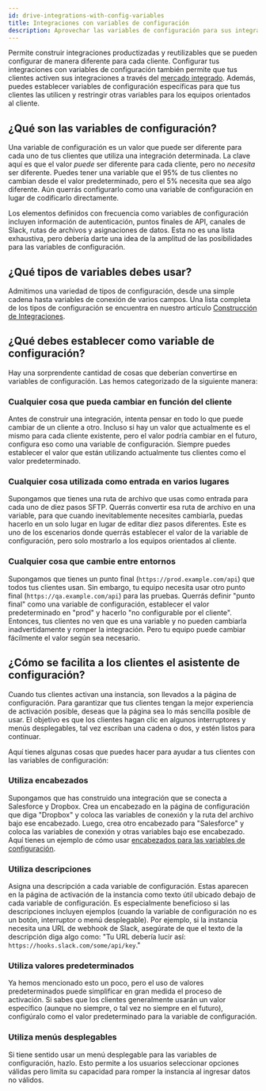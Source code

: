 ```yaml
---
id: drive-integrations-with-config-variables
title: Integraciones con variables de configuración
description: Aprovechar las variables de configuración para sus integraciones hace que éstas sean realmente reutilizables.
---
```


Permite construir integraciones productizadas y reutilizables que se pueden configurar de manera diferente para cada cliente. Configurar tus integraciones con variables de configuración también permite que tus clientes activen sus integraciones a través del [mercado integrado](/docs/integration-marketplace/). Además, puedes establecer variables de configuración específicas para que tus clientes las utilicen y restringir otras variables para los equipos orientados al cliente.

## ¿Qué son las variables de configuración?

Una variable de configuración es un valor que puede ser diferente para cada uno de tus clientes que utiliza una integración determinada. La clave aquí es que el valor _puede_ ser diferente para cada cliente, pero no _necesita_ ser diferente. Puedes tener una variable que el 95% de tus clientes no cambian desde el valor predeterminado, pero el 5% necesita que sea algo diferente. Aún querrás configurarlo como una variable de configuración en lugar de codificarlo directamente.

Los elementos definidos con frecuencia como variables de configuración incluyen información de autenticación, puntos finales de API, canales de Slack, rutas de archivos y asignaciones de datos. Esta no es una lista exhaustiva, pero debería darte una idea de la amplitud de las posibilidades para las variables de configuración.

## ¿Qué tipos de variables debes usar?

Admitimos una variedad de tipos de configuración, desde una simple cadena hasta variables de conexión de varios campos. Una lista completa de los tipos de configuración se encuentra en nuestro artículo [Construcción de Integraciones](configuration-wizard.mdx#config-variable-data-types).

## ¿Qué debes establecer como variable de configuración?

Hay una sorprendente cantidad de cosas que deberían convertirse en variables de configuración. Las hemos categorizado de la siguiente manera:

### Cualquier cosa que pueda cambiar en función del cliente

Antes de construir una integración, intenta pensar en todo lo que puede cambiar de un cliente a otro. Incluso si hay un valor que actualmente es el mismo para cada cliente existente, pero el valor podría cambiar en el futuro, configura eso como una variable de configuración. Siempre puedes establecer el valor que están utilizando actualmente tus clientes como el valor predeterminado.

### Cualquier cosa utilizada como entrada en varios lugares

Supongamos que tienes una ruta de archivo que usas como entrada para cada uno de diez pasos SFTP. Querrás convertir esa ruta de archivo en una variable, para que cuando inevitablemente necesites cambiarla, puedas hacerlo en un solo lugar en lugar de editar diez pasos diferentes. Este es uno de los escenarios donde querrás establecer el valor de la variable de configuración, pero solo mostrarlo a los equipos orientados al cliente.

### Cualquier cosa que cambie entre entornos

Supongamos que tienes un punto final (`https://prod.example.com/api`) que todos tus clientes usan. Sin embargo, tu equipo necesita usar otro punto final (`https://qa.example.com/api`) para las pruebas. Querrás definir "punto final" como una variable de configuración, establecer el valor predeterminado en "prod" y hacerlo "no configurable por el cliente". Entonces, tus clientes no ven que es una variable y no pueden cambiarla inadvertidamente y romper la integración. Pero tu equipo puede cambiar fácilmente el valor según sea necesario.

## ¿Cómo se facilita a los clientes el asistente de configuración?

Cuando tus clientes activan una instancia, son llevados a la página de configuración. Para garantizar que tus clientes tengan la mejor experiencia de activación posible, deseas que la página sea lo más sencilla posible de usar. El objetivo es que los clientes hagan clic en algunos interruptores y menús desplegables, tal vez escriban una cadena o dos, y estén listos para continuar.

Aquí tienes algunas cosas que puedes hacer para ayudar a tus clientes con las variables de configuración:

### Utiliza encabezados

Supongamos que has construido una integración que se conecta a Salesforce y Dropbox. Crea un encabezado en la página de configuración que diga "Dropbox" y coloca las variables de conexión y la ruta del archivo bajo ese encabezado. Luego, crea otro encabezado para "Salesforce" y coloca las variables de conexión y otras variables bajo ese encabezado. Aquí tienes un ejemplo de cómo usar [encabezados para las variables de configuración](/quickstarts/configuration-driven-integration/#create-integration-config-variables).

### Utiliza descripciones

Asigna una descripción a cada variable de configuración. Estas aparecen en la página de activación de la instancia como texto útil ubicado debajo de cada variable de configuración. Es especialmente beneficioso si las descripciones incluyen ejemplos (cuando la variable de configuración no es un botón, interruptor o menú desplegable). Por ejemplo, si la instancia necesita una URL de webhook de Slack, asegúrate de que el texto de la descripción diga algo como: "Tu URL debería lucir así: `https://hooks.slack.com/some/api/key`."

### Utiliza valores predeterminados

Ya hemos mencionado esto un poco, pero el uso de valores predeterminados puede simplificar en gran medida el proceso de activación. Si sabes que los clientes generalmente usarán un valor específico (aunque no siempre, o tal vez no siempre en el futuro), configúralo como el valor predeterminado para la variable de configuración.

### Utiliza menús desplegables

Si tiene sentido usar un menú desplegable para las variables de configuración, hazlo. Esto permite a los usuarios seleccionar opciones válidas pero limita su capacidad para romper la instancia al ingresar datos no válidos.